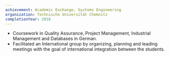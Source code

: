 ```yaml
---
achievement: Academic Exchange, Systems Engineering
organization: Technische Universität Chemnitz
completionYear: 2016
---
```


- Coursework in Quality Assurance, Project Management, Industrial Management and Databases in German.
- Facilitated an International group by organizing, planning and leading meetings with the goal of international integration between the students.